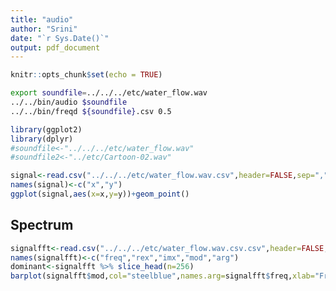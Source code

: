 ```yaml
---
title: "audio"
author: "Srini"
date: "`r Sys.Date()`"
output: pdf_document
---
```


```r
knitr::opts_chunk$set(echo = TRUE)
```
```bash
export soundfile=../../../etc/water_flow.wav
../../bin/audio $soundfile
../../bin/freqd ${soundfile}.csv 0.5
```

```r
library(ggplot2)
library(dplyr)
#soundfile<-"../../../etc/water_flow.wav"
#soundfile2<-"../etc/Cartoon-02.wav"

signal<-read.csv("../../../etc/water_flow.wav.csv",header=FALSE,sep=",")
names(signal)<-c("x","y")
ggplot(signal,aes(x=x,y=y))+geom_point()
```


## Spectrum

```r
signalfft<-read.csv("../../../etc/water_flow.wav.csv.csv",header=FALSE,sep=",")
names(signalfft)<-c("freq","rex","imx","mod","arg")
dominant<-signalfft %>% slice_head(n=256)
barplot(signalfft$mod,col="steelblue",names.arg=signalfft$freq,xlab="Frequency")
```





